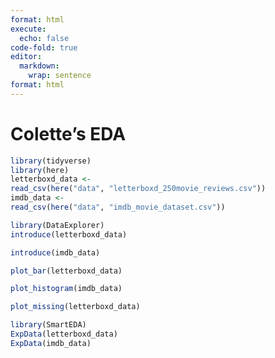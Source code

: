 ```yaml
---
format: html
execute: 
  echo: false
code-fold: true  
editor: 
  markdown: 
    wrap: sentence
format: html
---
```


# Colette's EDA {-}

```r
library(tidyverse)
library(here)
letterboxd_data <-
read_csv(here("data", "letterboxd_250movie_reviews.csv"))
imdb_data <-
read_csv(here("data", "imdb_movie_dataset.csv"))
```

```r
library(DataExplorer)
introduce(letterboxd_data)

introduce(imdb_data)

plot_bar(letterboxd_data)

plot_histogram(imdb_data)

plot_missing(letterboxd_data)
```
```r
library(SmartEDA)
ExpData(letterboxd_data)
ExpData(imdb_data)
```



